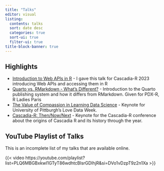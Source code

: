 ```yaml
---
title: "Talks"
editor: visual
listing:
  contents: talks
  sort: date desc
  categories: true
  sort-ui: true
  filter-ui: true
title-block-banner: true
---
```


## Highlights

-   [Introduction to Web APIs in R](talks/2023-08-19-web-apis-json/) - I gave this talk for Cascadia-R 2023 introducing Web APIs and accessing them in R
-   [Quarto vs. RMarkdown - What's Different?](talks/2023-09-14-qmd-rmd/) - Introduction to the Quarto publishing system and how it differs from RMarkdown. Given for PDX-R, R Ladies Paris
-   [The Value of Compassion in Learning Data Science](talks/2023-02-14-compassion-data-science/) - Keynote for University of Pittburgh's Love Data Week.
-   [Cascadia-R: Then/Now/Next](2023-08-19-cascadia-r/) - Keynote for the Cascadia-R conference about the origins of Cascadia R and its history through the year.

## YouTube Playlist of Talks

This is an incomplete list of my talks that are available online.

{{< video https://youtube.com/playlist?list=PLQ6MBGBxkwl1GTyT86wdhtcBlsrGDIhjR&si=DVo1vDzpT9z2n1Xa >}}
